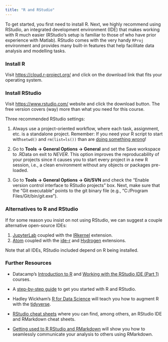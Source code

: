 ```yaml
---
title: "R and RStudio"
---
```


To get started, you first need to install R. Next, we highly recommend using RStudio, an integrated development environment (IDE) that makes working with R much easier (RStudio's setup is familiar to those of who have prior experience with Matlab). RStudio comes with the very handy `RProj` environment and provides many built-in features that help facilitate data analysis and modelling tasks. 


### Install R

Visit [https://cloud.r-project.org/](https://cloud.r-project.org/) and click on the download link that fits your operating system.


### Install RStudio

Visit [https://www.rstudio.com/](https://www.rstudio.com/) website and click the download button. The free version covers (way) more than what you need for this course.

Three recommended RStudio settings:

1. Always use a project-oriented workflow, where each task, assignment, etc. is a standalone project. Remember: If you need your R script to start with`setwd()` and `rm(list=ls())` than are [doing something wrong](https://www.tidyverse.org/articles/2017/12/workflow-vs-script/)!  

2. Go to **Tools -> General Options -> General** and set the Save workspace to .RData on exit to *NEVER*. This option improves the reproducability of your projects since it causes you to start every project in a new R session, i.e., a clean environment without any objects or packages pre-loaded. 

3. Go to **Tools -> General Options -> Git/SVN** and check the "Enable version control interface to RStudio projects" box. Next, make sure that the "Git executable" points to the git binary file (e.g., "C:/Program Files/Git/bin/git.exe").


### Alternatives to R and RStudio

If for some reason you insist on not using RStudio, we can suggest a couple alternative open-source IDEs:

1. [JupyterLab](https://jupyterlab.readthedocs.io/en/stable/#) coupled with the [IRkernel](https://github.com/IRkernel/IRkernel) extension.
2. [Atom](https://atom.io/) coupled with the [ide-r](https://atom.io/packages/ide-r) and [Hydrogen](https://atom.io/packages/hydrogen) extensions.

Note that all IDEs, RStudio included depend on R being installed.

### Further Resources

* Datacamp's [Introduction to R](https://www.datacamp.com/courses/free-introduction-to-r) and [Working with the RStudio IDE (Part 1)](https://www.datacamp.com/courses/working-with-the-rstudio-ide-part-1) courses.  

* A [step-by-step guide](https://rforeval.com/courses/setup/) to get you started with R and RStudio.

* Hadley Wickham's [R for Data Science](http://r4ds.had.co.nz/) will teach you how to augment R with the [tidyverse](http://www.tidyverse.org).  

* [RStudio cheat sheets](https://www.rstudio.com/resources/cheatsheets/) where you can find, among others, an RStudio IDE and RMarkdown cheat sheets.  

* [Getting used to R RStudio and RMarkdown](https://rbasics.netlify.com/index.html) will show you how to seamlessly communicate your analysis to others using RMarkdown.


